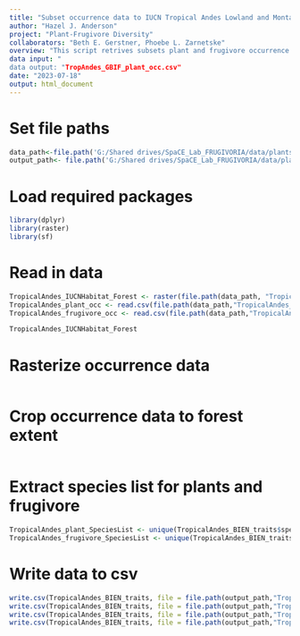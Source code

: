 ```yaml
---
title: "Subset occurrence data to IUCN Tropical Andes Lowland and Montane Forest"
author: "Hazel J. Anderson"
project: "Plant-Frugivore Diversity"
collaborators: "Beth E. Gerstner, Phoebe L. Zarnetske"
overview: "This script retrives subsets plant and frugivore occurrence data to IUCN Tropical Andes Lowland and Montane Forest."
data input: "
data output: "TropAndes_GBIF_plant_occ.csv"
date: "2023-07-18"
output: html_document
---
```


# Set file paths
```r
data_path<-file.path('G:/Shared drives/SpaCE_Lab_FRUGIVORIA/data/plants/L1')
output_path<- file.path('G:/Shared drives/SpaCE_Lab_FRUGIVORIA/data/plants/L1')
```

# Load required packages
```r
library(dplyr)
library(raster)
library(sf)
```

# Read in data
```r
TropicalAndes_IUCNHabitat_Forest <- raster(file.path(data_path, "TropicalAndes_IUCNHabitat_Forest.tif"))
TropicalAndes_plant_occ <- read.csv(file.path(data_path,"TropicalAndes_GBIF_plant_occ_cleaned.csv"))
TropicalAndes_frugivore_occ <- read.csv(file.path(data_path,"TropicalAndes_GBIF_frugivore_occ_cleaned.csv"))
```

```r
TropicalAndes_IUCNHabitat_Forest
```


# Rasterize occurrence data
```r

```

# Crop occurrence data to forest extent
```r

```

# Extract species list for plants and frugivore
```r
TropicalAndes_plant_SpeciesList <- unique(TropicalAndes_BIEN_traits$species)
TropicalAndes_frugivore_SpeciesList <- unique(TropicalAndes_BIEN_traits$species)
```

# Write data to csv
```r
write.csv(TropicalAndes_BIEN_traits, file = file.path(output_path,"TropicalAndes_BIEN_plant_traits.csv"))
write.csv(TropicalAndes_BIEN_traits, file = file.path(output_path,"TropicalAndes_BIEN_plant_traits.csv"))
write.csv(TropicalAndes_BIEN_traits, file = file.path(output_path,"TropicalAndes_BIEN_plant_traits.csv"))
write.csv(TropicalAndes_BIEN_traits, file = file.path(output_path,"TropicalAndes_BIEN_plant_traits.csv"))
```

